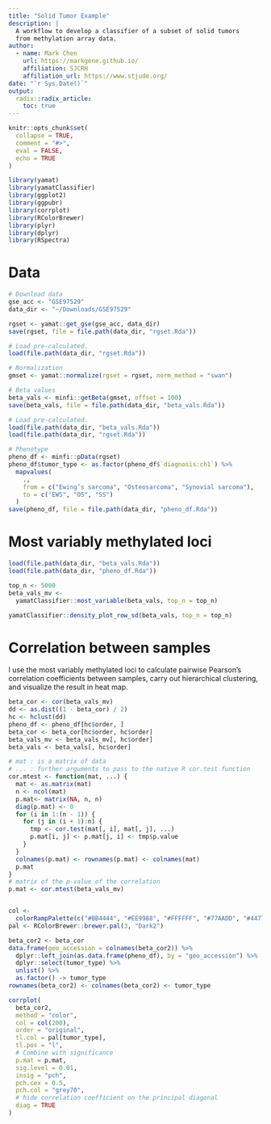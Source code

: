 ```yaml
---
title: "Solid Tumor Example"
description: |
  A workflow to develop a classifier of a subset of solid tumors 
  from methylation array data.
author:
  - name: Mark Chen
    url: https://markgene.github.io/
    affiliation: SJCRH
    affiliation_url: https://www.stjude.org/
date: "`r Sys.Date()`"
output: 
  radix::radix_article:
    toc: true
---
```


```r
knitr::opts_chunk$set(
  collapse = TRUE,
  comment = "#>",
  eval = FALSE,
  echo = TRUE
)
```

```r
library(yamat)
library(yamatClassifier)
library(ggplot2)
library(ggpubr)
library(corrplot)
library(RColorBrewer)
library(plyr)
library(dplyr)
library(RSpectra)
```


# Data

```r
# Download data
gse_acc <- "GSE97529"
data_dir <- "~/Downloads/GSE97529"
```

```r
rgset <- yamat::get_gse(gse_acc, data_dir)
save(rgset, file = file.path(data_dir, "rgset.Rda"))
```

```r
# Load pre-calculated.
load(file.path(data_dir, "rgset.Rda"))

# Normalization
gmset <- yamat::normalize(rgset = rgset, norm_method = "swan")
```

```r
# Beta values
beta_vals <- minfi::getBeta(gmset, offset = 100)
save(beta_vals, file = file.path(data_dir, "beta_vals.Rda"))
```


```r
# Load pre-calculated.
load(file.path(data_dir, "beta_vals.Rda"))
load(file.path(data_dir, "rgset.Rda"))

# Phenotype
pheno_df <- minfi::pData(rgset)
pheno_df$tumor_type <- as.factor(pheno_df$`diagnosis:ch1`) %>%
  mapvalues(
    .,
    from = c("Ewing’s sarcoma", "Osteosarcoma", "Synovial sarcoma"),
    to = c("EWS", "OS", "SS")
  )
save(pheno_df, file = file.path(data_dir, "pheno_df.Rda"))
```

# Most variably methylated loci

```r
load(file.path(data_dir, "beta_vals.Rda"))
load(file.path(data_dir, "pheno_df.Rda"))

top_n <- 5000
beta_vals_mv <-
  yamatClassifier::most_variable(beta_vals, top_n = top_n)
```

```r
yamatClassifier::density_plot_row_sd(beta_vals, top_n = top_n)
```

# Correlation between samples

I use the most variably methylated loci to calculate pairwise Pearson's correlation coefficients between samples, carry out hierarchical clustering, and visualize the result in heat map.

```r
beta_cor <- cor(beta_vals_mv)
dd <- as.dist((1 - beta_cor) / 2)
hc <- hclust(dd)
pheno_df <- pheno_df[hc$order, ]
beta_cor <- beta_cor[hc$order, hc$order]
beta_vals_mv <- beta_vals_mv[, hc$order]
beta_vals <- beta_vals[, hc$order]
```

```r
# mat : is a matrix of data
# ... : further arguments to pass to the native R cor.test function
cor.mtest <- function(mat, ...) {
  mat <- as.matrix(mat)
  n <- ncol(mat)
  p.mat<- matrix(NA, n, n)
  diag(p.mat) <- 0
  for (i in 1:(n - 1)) {
    for (j in (i + 1):n) {
      tmp <- cor.test(mat[, i], mat[, j], ...)
      p.mat[i, j] <- p.mat[j, i] <- tmp$p.value
    }
  }
  colnames(p.mat) <- rownames(p.mat) <- colnames(mat)
  p.mat
}
# matrix of the p-value of the correlation
p.mat <- cor.mtest(beta_vals_mv)


col <-
  colorRampPalette(c("#BB4444", "#EE9988", "#FFFFFF", "#77AADD", "#4477AA"))
pal <- RColorBrewer::brewer.pal(3, "Dark2")

beta_cor2 <- beta_cor
data.frame(geo_accession = colnames(beta_cor2)) %>%
  dplyr::left_join(as.data.frame(pheno_df), by = "geo_accession") %>%
  dplyr::select(tumor_type) %>%
  unlist() %>%
  as.factor() -> tumor_type
rownames(beta_cor2) <- colnames(beta_cor2) <- tumor_type

corrplot(
  beta_cor2,
  method = "color",
  col = col(200),
  order = "original",
  tl.col = pal[tumor_type],
  tl.pos = "l",
  # Combine with significance
  p.mat = p.mat,
  sig.level = 0.01,
  insig = "pch",
  pch.cex = 0.5,
  pch.col = "grey70",
  # hide correlation coefficient on the principal diagonal
  diag = TRUE
)
```


